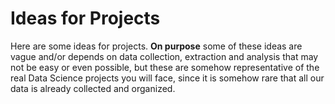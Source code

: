# Ideas for Projects

Here are some ideas for projects. **On purpose** some of these ideas are vague and/or depends on data collection, extraction and analysis that may not be easy or even possible, but these are somehow representative of the real Data Science projects you will face, since it is somehow rare that all our data is already collected and organized.
